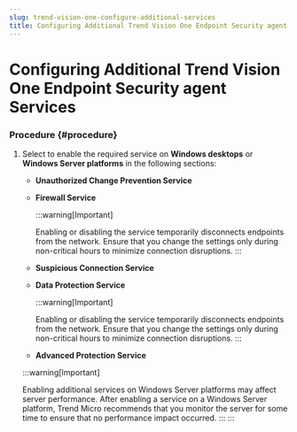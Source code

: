 ```yaml
---
slug: trend-vision-one-configure-additional-services
title: Configuring Additional Trend Vision One Endpoint Security agent Services
---
```

# Configuring Additional Trend Vision One Endpoint Security agent Services

### Procedure {#procedure}

1.  Select to enable the required service on **Windows desktops** or **Windows Server platforms** in the following sections:

    - **Unauthorized Change Prevention Service**

    - **Firewall Service**

      :::warning[Important]

      Enabling or disabling the service temporarily disconnects endpoints from the network. Ensure that you change the settings only during non-critical hours to minimize connection disruptions.
      :::

    - **Suspicious Connection Service**

    - **Data Protection Service**

      :::warning[Important]

      Enabling or disabling the service temporarily disconnects endpoints from the network. Ensure that you change the settings only during non-critical hours to minimize connection disruptions.
      :::

    - **Advanced Protection Service**

    :::warning[Important]

    Enabling additional services on Windows Server platforms may affect server performance. After enabling a service on a Windows Server platform, Trend Micro recommends that you monitor the server for some time to ensure that no performance impact occurred.
    :::
:::
